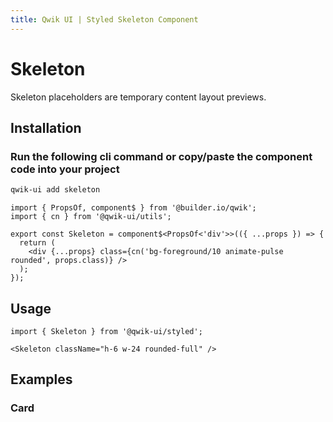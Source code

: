 ```yaml
---
title: Qwik UI | Styled Skeleton Component
---
```



<StatusBanner status={statusByComponent.styled.Skeleton} />

# Skeleton

Skeleton placeholders are temporary content layout previews.

<Showcase name="hero" />

## Installation

### Run the following cli command or copy/paste the component code into your project

```sh
qwik-ui add skeleton
```

```tsx
import { PropsOf, component$ } from '@builder.io/qwik';
import { cn } from '@qwik-ui/utils';

export const Skeleton = component$<PropsOf<'div'>>(({ ...props }) => {
  return (
    <div {...props} class={cn('bg-foreground/10 animate-pulse rounded', props.class)} />
  );
});
```

## Usage

```tsx
import { Skeleton } from '@qwik-ui/styled';
```

```tsx
<Skeleton className="h-6 w-24 rounded-full" />
```

## Examples

### Card

<Showcase name="card" />

